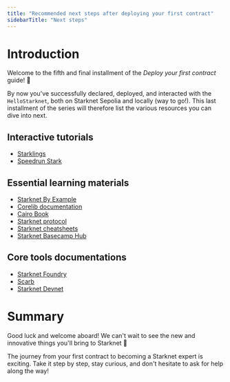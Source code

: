 ```yaml
---
title: "Recommended next steps after deploying your first contract"
sidebarTitle: "Next steps"
---
```


# Introduction

Welcome to the fifth and final installment of the *Deploy your first contract* guide! 🥇

By now you've successfully declared, deployed, and interacted with the `HelloStarknet`, both on Starknet Sepolia and locally (way to go!).
This last installment of the series will therefore list the various resources you can dive into next.

## Interactive tutorials
* [Starklings](https://starklings.app/)
* [Speedrun Stark](https://speedrunstark.com/)

## Essential learning materials
* [Starknet By Example](/build/starknet-by-example/index)
* [Corelib documentation](/build/corelib/intro)
* [Cairo Book](https://book.cairo-lang.org)
* [Starknet protocol](/learn/protocol/intro)
* [Starknet cheatsheets](/learn/cheatsheets/chain-info)
* [Starknet Basecamp Hub](https://starknet.notion.site/Starknet-Basecamp-Hub-1541b3c1f49f439da872d3d71647d834)

## Core tools documentations
* [Starknet Foundry](https://foundry-rs.github.io/starknet-foundry)
* [Scarb](https://docs.swmansion.com/scarb/docs.html)
* [Starknet Devnet](https://0xspaceshard.github.io/starknet-devnet/docs/intro)

# Summary

Good luck and welcome aboard! We can't wait to see the new and innovative things you'll bring to Starknet 🌟

The journey from your first contract to becoming a Starknet expert is exciting. Take it step by step, stay curious, and don't hesitate to ask for help along the way!